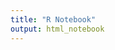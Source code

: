 ```yaml
---
title: "R Notebook"
output: html_notebook
---
```

```r


```


```r
```


```r
```


```r
```


```r
```


